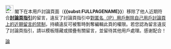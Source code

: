 [[File:Nuvola apps important.svg|25px|alt=警告圖案]] 閣下在本用戶討論頁面（'''{{<includeonly>subst:</includeonly>FULLPAGENAME}}'''）移除了他人近期符合'''[[WP:TPG|討論頁指引]]'''的留言，違反了討論頁指引中[[WP:OWNTALK|對匿名（IP）用戶刪除自己用戶討論頁上的近期留言的禁制]]，持續違反可被暫時剝奪編輯此頁的權限。若您認為留言違反了討論頁指引，請以{{Tl|不合適評論}}模板隱藏或摺疊有關留言，並留待其他用戶處理。感谢配合！<!-- Template:Uw-owntalk --><noinclude>
{{doc}}
[[Category:用户警告模板|論]]
</noinclude>